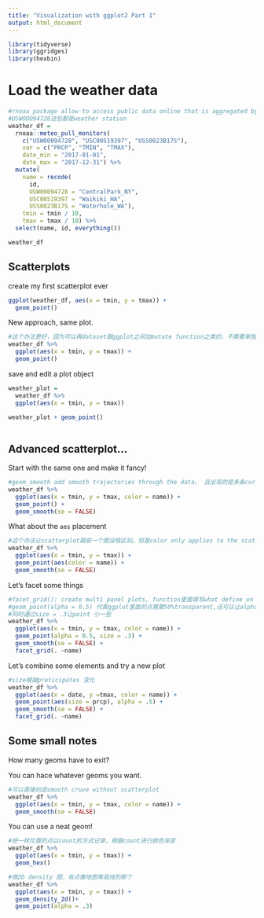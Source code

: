 ```yaml
---
title: "Visualization with ggplot2 Part 1"
output: html_document
---
```


```r
library(tidyverse)
library(ggridges)
library(hexbin)
```

# Load the weather data

```r
#rnoaa package allow to access public data online that is aggregated by the noaa.com。 就是直接可以从网站获得数据的办法
#USWOOO94728这些都是weather station
weather_df = 
  rnoaa::meteo_pull_monitors(
    c("USW00094728", "USC00519397", "USS0023B17S"),
    var = c("PRCP", "TMIN", "TMAX"), 
    date_min = "2017-01-01",
    date_max = "2017-12-31") %>%
  mutate(
    name = recode(
      id, 
      USW00094728 = "CentralPark_NY", 
      USC00519397 = "Waikiki_HA",
      USS0023B17S = "Waterhole_WA"),
    tmin = tmin / 10,
    tmax = tmax / 10) %>%
  select(name, id, everything())

weather_df
```

## Scatterplots

create my first scatterplot ever

```r
ggplot(weather_df, aes(x = tmin, y = tmax)) +
  geom_point()
```

New approach, same plot.

```r
#这个办法更好，因为可以再dataset跟ggplot之间加mutate function之类的，不需要单独再做一个新的dataframe
weather_df %>% 
  ggplot(aes(x = tmin, y = tmax)) +
  geom_point()
```

save and edit a plot object

```r
weather_plot =
  weather_df %>% 
  ggplot(aes(x = tmin, y = tmax))

weather_plot + geom_point()
  
```

## Advanced scatterplot...

Start with the same one and make it fancy!
```r
#geom_smooth add smooth trajectories through the data。 且出现的是多条curve，curve数量取决于name的数量（仅此题）
weather_df %>% 
  ggplot(aes(x = tmin, y = tmax, color = name)) +
  geom_point() + 
  geom_smooth(se = FALSE)
```

What about the `aes` placement

```r
#这个办法让scatterplot跟前一个图没啥区别。但是color only applies to the scatterplot 导致smooth curve仅出现一条，不会因为name区分而出现多个
weather_df %>% 
  ggplot(aes(x = tmin, y = tmax)) +
  geom_point(aes(color = name)) +
  geom_smooth(se = FALSE)  
```

Let's facet some things

```r
#facet_grid(): create multi panel plots, function里面填写what define on rows，columns，若没有就用“."代替，若有就用“~XXXX”代替。 facet_grid 括号里面按顺序第一个works on rows， 第二个works on columns
#geom_point(alpha = 0.5) 代表ggplot里面的点需要50%transparent,还可以让alpha = 某个variable（例如alpha = tmin,就能随着tmin变化出渐变色）
#同时通过size = .3让point 小一些
weather_df %>% 
  ggplot(aes(x = tmin, y = tmax, color = name)) +
  geom_point(alpha = 0.5, size = .3) + 
  geom_smooth(se = FALSE) +
  facet_grid(. ~name)
```

Let's combine some elements and try a new plot

```r
#size根据preticipates 变化
weather_df %>% 
  ggplot(aes(x = date, y =tmax, color = name)) +
  geom_point(aes(size = prcp), alpha = .5) +
  geom_smooth(se = FALSE) +
  facet_grid(. ~name)
```


## Some small notes

How many geoms have to exit?

You can hace whatever geoms you want.
```r
#可以直接创造smooth cruve without scatterplot
weather_df %>% 
  ggplot(aes(x = tmin, y = tmax, color = name)) +
  geom_smooth(se = FALSE)
```

You can use a neat geom!

```r
#把一样位置的点以count的方式记录，根据count进行颜色渐变
weather_df %>% 
  ggplot(aes(x = tmin, y = tmax)) +
  geom_hex()

#做2D density 图，有点像地图等高线的那个
weather_df %>% 
  ggplot(aes(x = tmin, y = tmax)) +
  geom_density_2d()+
  geom_point(alpha = .3)
```


